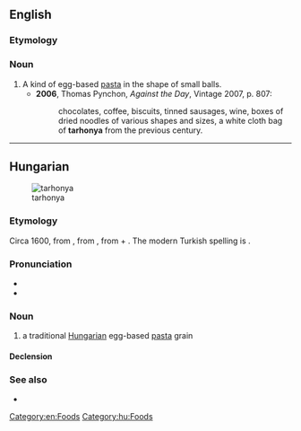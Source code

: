 ==English==
{{wikipedia|Egg barley}}

===Etymology===
{{bor|en|hu|tarhonya}}

===Noun===
{{en-noun|-}}

# A kind of egg-based [[pasta]] in the shape of small balls.
#* '''2006''', Thomas Pynchon, ''Against the Day'', Vintage 2007, p. 807:
#*: chocolates, coffee, biscuits, tinned sausages, wine, boxes of dried noodles of various shapes and sizes, a white cloth bag of '''tarhonya''' from the previous century.

[[Category:en:Foods]]

----

==Hungarian==
[[File:Tarhonya-3.JPG|thumb|tarhonya]]

===Etymology===
Circa 1600, from {{bor|hu|ota|sc=ota-Arab|ترخانه|tr=tarhâna}}, from {{der|hu|fa|sc=fa-Arab|ترخانه|tr=tarxâne||tarhana}}, from {{m|fr|تر|tr=tar||wet}} + {{m|fa|خوان|tr=khwān||food, tablecloth, dining table}}. The modern Turkish spelling is {{m|tr|tarhana}}.

===Pronunciation===
* {{hu-IPA}}
* {{hyphenation|tar|ho|nya|lang=hu}}

===Noun===
{{hu-noun|pl=tarhonyák}}

# a traditional [[Hungarian]] egg-based [[pasta]] grain

====Declension====
{{hu-infl-nom|tarhonyá|o}}{{hu-pos-tok|tarhonyá}}

===See also===
* {{pedialite|lang=hu}}

[[Category:hu:Foods]]